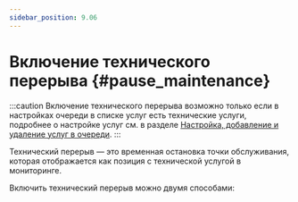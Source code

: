 ```yaml
---
sidebar_position: 9.06
---
```



# Включение технического перерыва {#pause_maintenance}

:::caution
Включение технического перерыва возможно только если в настройках очереди в списке услуг есть технические услуги,
подробнее о настройке услуг см. в разделе [Настройка, добавление и удаление услуг в очереди](../../lines_management/line_settings/service_settings.mdx).
:::

Технический перерыв — это временная остановка точки обслуживания, которая отображается как позиция с технической услугой в мониторинге.

Включить технический перерыв можно двумя способами:
<DocCardList/>

[//]: # (-   [Включение технического перерыва через добавление позиции]&#40;pause_maintenance_via_adding.mdx&#41;)

[//]: # (-   [Включение технического перерыва через действие «Приостановить обслуживание»]&#40;pause_maintenance_via_special.mdx&#41;)


